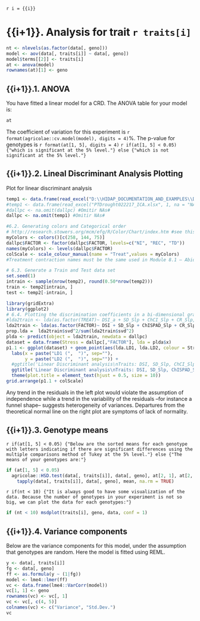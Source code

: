 `r i = {{i}}`

# {{i+1}}. Analysis for trait `r traits[i]`

```r
nt <- nlevels(as.factor(data[, geno]))
model <- aov(data[, traits[i]] ~ data[, geno])
model$terms[[2]] <- traits[i]
at <- anova(model)
rownames(at)[1] <- geno
```

## {{i+1}}.1. ANOVA

You have fitted a linear model for a CRD. The ANOVA table for your model is:

```r
at
```

The coefficient of variation for this experiment is `r format(agricolae::cv.model(model), digits = 4)`%.
The p-value for genotypes is `r format(at[1, 5], digits = 4)`
`r if(at[1, 5] < 0.05) {"which is significant at the 5% level."} else {"which is not significant at the 5% level."}`

## {{i+1}}.2. Lineal Discriminant Analysis Plotting

Plot for linear discriminant analysis 

```r
temp1 <- data.frame(read_excel("D:\\HIDAP_DOCUMENTATION_AND_EXAMPLES\\Drought Report\\PTDrought022216_ICA (1).xlsx", na = "NA"))
#temp1 <- data.frame(read_excel("PTDrought022217_ICA.xlsx", 1, na = "NA"))
#dallpc <- na.omit(dallpc) #Omitir NAs#
dallpc <- na.omit(temp1) #Omitir NAs#

#6.2. Generating colors and Categorical order
# http://research.stowers.org/mcm/efg/R/Color/Chart/index.htm #see this link to choose colors
myColors <- colors()[c(258, 144, 75)]
dallpc$FACTOR <- factor(dallpc$FACTOR, levels=c("NI", "REC", "TD"))
names(myColors) <- levels(dallpc$FACTOR)
colScale <- scale_colour_manual(name = "Treat",values = myColors)
#Treatment contraction names must be the same used in Module 8.1 – Abiotic Stress protocol.

# 6.3. Generate a Train and Test data set
set.seed(1)
intrain <- sample(nrow(temp2), round(0.50*nrow(temp2)))
train <- temp2[intrain, ]
test <- temp2[-intrain, ]

library(gridExtra)
library(ggplot2)
# 6.4. Plotting the discrimination coefficients in a bi-dimensional graph. Note that what is written in red must be replaced for the respective selected traits
#lda2train <- lda(as.factor(TREAT)~ DSI_a + SD_Slp + ChCI_Slp + CR_Slp, data=dallpc, CV = F)
lda2train <- lda(as.factor(FACTOR)~ DSI + SD_Slp + ChISPAD_Slp + CR_Slp, data=dallpc, CV = F)
prop.lda =  lda2train$svd^2/sum(lda2train$svd^2)
plda <- predict(object = lda2train, newdata = dallpc)
dataset = data.frame(Stress = dallpc[,"FACTOR"], lda = plda$x)
p1.1 <- ggplot(dataset) + geom_point(aes(lda.LD1, lda.LD2, colour = Stress), size = 2) + xlim(-4, 4) + ylim(-5, 1) +
  labs(x = paste("LD1 (",  ")", sep=""),
       y = paste("LD2 (",  ")", sep="")) +
  #ggtitle('Linear Discriminant analysis\nTraits: DSI, SD_Slp, ChCI_Slp, CR_Slp') +
  ggtitle('Linear Discriminant analysis\nTraits: DSI, SD_Slp, ChISPAD_Slp, CR_Slp') +
  theme(plot.title = element_text(hjust = 0.5, size = 10))
grid.arrange(p1.1 + colScale)

```

Any trend in the residuals in the left plot would violate the assumption of independence while a trend in the variability of the residuals --for instance a funnel shape-- suggests heterogeneity of variances. Departures from the theoretical normal line on the right plot are symptoms of lack of normality.

## {{i+1}}.3. Genotype means

`r if(at[1, 5] < 0.05) {"Below are the sorted means for each genotype with letters indicating if there are significant differences using the multiple comparisons method of Tukey at the 5% level."} else {"The means of your genotypes are:"}`

```r
if (at[1, 5] < 0.05)
  agricolae::HSD.test(data[, traits[i]], data[, geno], at[2, 1], at[2, 3])$groups else
    tapply(data[, traits[i]], data[, geno], mean, na.rm = TRUE)
```

`r if(nt < 10) {"It is always good to have some visualization of the data. Because the number of genotypes in your experiment is not so big, we can plot the data for each genotypes:"}`

```r
if (nt < 10) msdplot(traits[i], geno, data, conf = 1)
```

## {{i+1}}.4. Variance components

Below are the variance components for this model, under the assumption that genotypes are random. Here the model is fitted using REML.

```r
y <- data[, traits[i]]
fg <- data[, geno]
ff <- as.formula(y ~ (1|fg))
model <- lme4::lmer(ff)
vc <- data.frame(lme4::VarCorr(model))
vc[1, 1] <- geno
rownames(vc) <- vc[, 1]
vc <- vc[, c(4, 5)]
colnames(vc) <- c("Variance", "Std.Dev.")
vc
```
